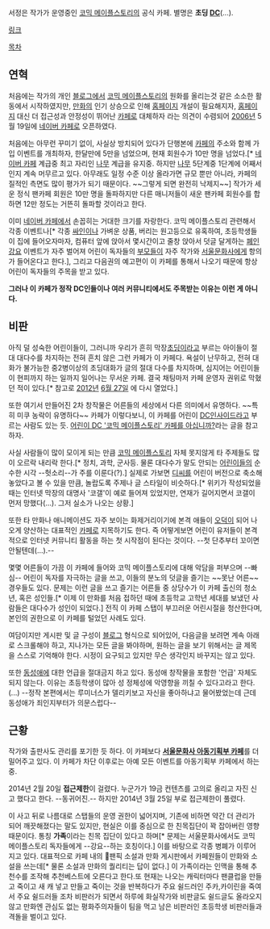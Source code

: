 서정은 작가가 운영중인 [[코믹 메이플스토리]]의 공식 카페. 별명은 '''초딩 [[디시인사이드|DC]]'''(...).

[http://cafe.naver.com/comixrpg 링크]

[[목차]]

== 연혁 ==
처음에는 작가의 개인 [[블로그]]에서 [[코믹 메이플스토리]]의 원화를 올리는것 같은 소소한 활동에서 시작하였지만, [[만화]]의 인기 상승으로 인해 [[홈페이지]] 개설이 필요해지자, [[홈페이지]] 대신 더 접근성과 안정성이 뛰어난 [[카페]]로 대체하자 라는 의견이 수렴되어 [[2006년]] 5월 19일에 [[네이버 카페]]로 오픈하였다.

처음에는 아무런 꾸미기 없이, 사실상 방치되어 있다가 단행본에 [[카페]]의 주소와 함께 가입 이벤트를 개최하자, 한달만에 5만을 넘었으며, 현재 회원수가 10만 명을 넘었다.[* [[네이버 카페]] 계급중 최고 자리인 [[나무]] 계급을 유지중. 하지만 [[나무]] 5단계중 1단계에 어째서인지 계속 머무르고 있다. 아무래도 일정 수준 이상 올라가면 규모 뿐만 아니라, 카페의 질적인 측면도 많이 평가가 되기 때문이다. ~~그렇게 되면 완전히 낙제지~~]  작가가 세운 정식 팬카페 회원은 10만 명을 돌파하지만 다른 매니저들이 새운 팬카페 회원수를 합하면 12만 정도는 거뜬히 돌파할 것이라고 한다. 

이미 [[네이버 카페]]에서 손꼽히는 거대한 크기를 자랑한다. 코믹 메이플스토리 관련해서 각종 이벤트나[* 각종 [[싸인]]이나 가벼운 상품, 버리는 원고등으로 유혹하여, 초등학생들이 집에 들어오자마자, 컴퓨터 앞에 앉아서 몇시간이고 줄창 앉아서 덧글 달게하는 [[폐인]]강요 이벤트가 자주 벌어져 어린이 독자들의 [[부모]]들이 자주 작가와 [[서울문화사]]에게 항의가 들어온다고 한다.], 그리고 다음권의 예고편이 이 카페를 통해서 나오기 때문에 항상 어린이 독자들의 주목을 받고 있다.

'''그러나 이 카페가 정작 DC인들이나 여러 커뮤니티에서도 주목받는 이유는 이런 게 아니다.'''

== 비판 ==
아직 덜 성숙한 어린이들이, 그러니까 우리가 흔히 막장[[초딩]]이라고 부르는 아이들이 절대 대다수를 차지하는 전혀 흔치 않은 그런 카페가 이 카페다. 욕설이 난무하고, 전혀 대화가 불가능한 중2병이상의 초딩대화가 글의 절대 다수를 차지하며, 심지어는 어린이들이 현피까지 하는 일까지 일어나는 무서운 카페. 결국 채팅마저 카페 운영자 권위로 막혔던 적이 있다.[* 참고로 [[2012년]] [[6월 27일]] 에 다시 열었다.]

또한 여기서 만들어진 2차 창작물은 어른들의 세상에서 다른 의미에서 유명하다. ~~특히 미쿠 농락이 유명하다~~ 카페가 이렇다보니, 이 카페를 어린이 [[DC인사이드]]라고 부르는 사람도 있는 듯. [http://cafe.naver.com/comixrpg/640512 어린이 DC '코믹 메이플스토리' 카페를 아십니까?]라는 글을 참고하자.

사실 사람들이 많이 모이게 되는 만큼 [[코믹 메이플스토리]] 자체 못지않게 타 주제들도 많이 오르락 내리락 한다.[* 정치, 과학, 군사등. 물론 대다수가 말도 안되는 [[어린이]]들의 순수한 시각 --헛소리--가 주를 이룬다(?).] 실제로 가보면 [[디씨]]를 어린이 버전으로 축소해놓았다고 볼 수 있을 만큼, 놀랍도록 주제나 글 스타일이 비슷하다.[* 위키가 작성되었을 때는 인터넷 막장의 대명사 '코갤'이 예로 들어져 있었지만, 연재가 길어지면서 코갤이 먼저 망했다(...). 그저 실소가 나오는 상황.]

또한 타 만화나 애니메이션도 자주 보이는 화제거리이기에 본격 애들이 [[오덕]]이 되어 나오게 양산하는 대표적인 [[카페]]로 지목하기도 한다. 즉 어떻게보면 어린이 유저들이 본격적으로 인터넷 커뮤니티 활동을 하는 첫 시작점이 된다는 것이다. --첫 단추부터 꼬이면 안될텐데(...).--

몇몇 어른들이 가끔 이 카페에 들어와 코믹 메이플스토리에 대해 악담을 퍼부으며 --빠심-- 어린이 독자를 자극하는 글을 쓰고, 이들의 분노의 덧글을 즐기는 ~~못난 어른~~ 경우들도 있다. 문제는 이런 글을 쓰고 즐기는 어른들 중 상당수가 이 카페 출신의 청소년, 혹은 성인들.[* 이제 이 만화를 처음 접하던 때에 초등학교 고학년 세대를 보냈던 사람들은 대다수가 성인이 되었다.] 전직 이 카페 스탭이 부끄러운 어린시절을 청산한다며, 본인의 권한으로 이 카페를 털었던 사례도 있다.

여담이지만 게시판 및 글 구성이 [[블로그]] 형식으로 되어있어, 다음글을 보려면 계속 아래로 스크롤해야 하고, 지나가는 모든 글을 봐야하며, 원하는 글을 보기 위해서는 글 제목을 스스로 기억해야 한다. 시정이 요구되고 있지만 무슨 생각인지 바꾸지는 않고 있다.

또한 [[동성애]]에 대한 언급을 절대금지 하고 있다. 동성애 창작물을 포함한 '언급' 자체도 되지 않는다. 이유는 초등학생이 많아 성 정체성에 악영향을 끼칠 수 있다고라고 한다. (...) --정작 본편에서는 루미너스가 델리키보고 자신을 좋아하냐고 물어봤었는데 근데 동성애가 죄인지부터가 의문스럽다--

== 근황 ==
작가와 출판사도 관리를 포기한 듯 하다. 이 카페보다 '''[http://cafe.naver.com/ismgadong 서울문화사 아동기획부 카페]'''를 더 밀어주고 있다. 이 카페가 차단 이후로는 아예 모든 이벤트를 아동기획부 카페에서 하는중.

2014년 2월 20일 ''' 접근제한'''이 걸렸다. 누군가가 19금 컨텐츠를 고의로 올리고 자진 신고 했다고 한다. --동귀어진.-- 하지만 2014년 3월 25일 부로 접근제한이 풀렸다.

이 사고 뒤로 나름대로 스탭들의 운영 권한이 넓어지며, 기존에 비하면 약간 더 관리가 되어 깨끗해졌다는 말도 있지만, 현실은 이를 중심으로 한 친목집단이 꽉 잡아버린 영향 때문이다. 통칭 '''가족'''이라는 친목 집단이 있다고 하며[* 문제는 서울문화사에서도 코믹 메이플스토리 독자들에게 --강요--하는 호칭이다.] 이를 바탕으로 각종 병폐가 이루어지고 있다. 대표적으로 카페 내의 팬픽 소설과 만화 게시판에서 카페원들이 만화와 소설을 쓰는데[* 물론 소설과 만화의 퀄리티는 답이 없다.] 이 가족이라는 인맥을 통해 추천수를 조작해 추천베스트에 오른다고 한다.또 현재는 나오는 캐릭터마다 팬클럽을 만들고 죽이고 새 캐 넣고 만들고 죽이는 것을 반복하다가 주요 쉴드러인 주카,카이린을 죽여서 주요 쉴드러들 조차 비판러가 되면서 하루에 화실작가와 비판글도 쉴드글도 올라오지 않고 만화엔 관심도 없는 평화주의자들이 팀을 먹고 남은 비판러인 초등학생 비판러들과 격돌을 벌이고 있다.
